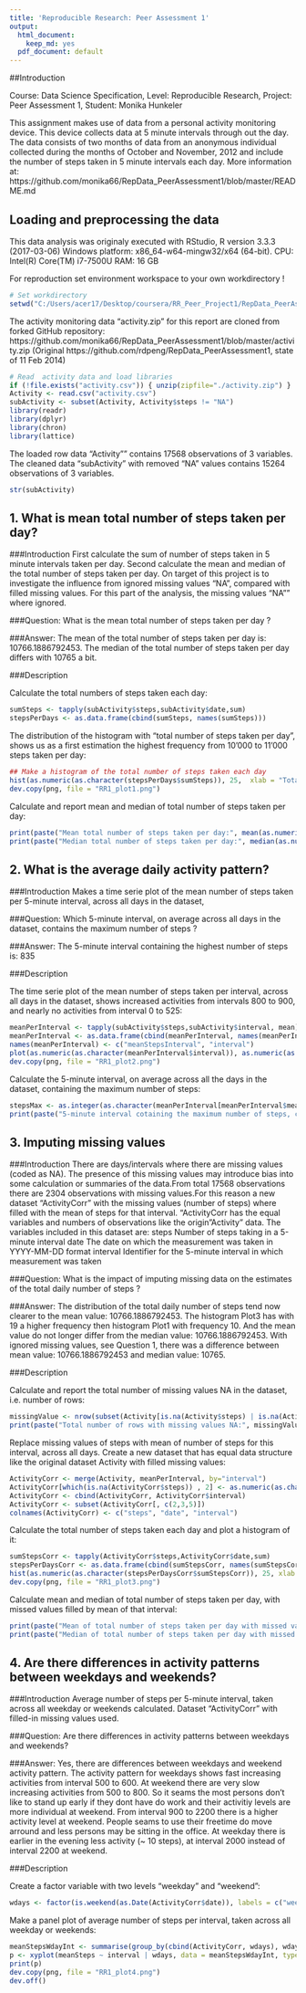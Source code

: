 ```yaml
---
title: 'Reproducible Research: Peer Assessment 1'
output:
  html_document: 
    keep_md: yes
  pdf_document: default
---
```


##Introduction

Course: Data Science Specification,
Level:  Reproducible Research,
Project: Peer Assessment 1,
Student: Monika Hunkeler

This assignment makes use of data from a personal activity monitoring device. This device collects data at 5 minute intervals through out the day. The data consists of two months of data from an anonymous individual collected during the months of October and November, 2012 and include the number of steps taken in 5 minute intervals each day. More information at:
https://github.com/monika66/RepData_PeerAssessment1/blob/master/README.md


## Loading and preprocessing the data 

This data analysis was originaly executed with RStudio, R version 3.3.3 (2017-03-06) 
Windows platform: x86_64-w64-mingw32/x64 (64-bit).
CPU: Intel(R) Core(TM) i7-7500U
RAM: 16 GB 

For reproduction set environment workspace to your own workdirectory !
```r
# Set workdirectory
setwd("C:/Users/acer17/Desktop/coursera/RR_Peer_Project1/RepData_PeerAssessment1")

```
The  activity monitoring data "activity.zip" for this report are cloned from forked GitHub repository: https://github.com/monika66/RepData_PeerAssessment1/blob/master/activity.zip 
(Original https://github.com/rdpeng/RepData_PeerAssessment1, state of 11 Feb 2014)
```r
# Read  activity data and load libraries
if (!file.exists("activity.csv")) { unzip(zipfile="./activity.zip") }
Activity <- read.csv("activity.csv")
subActivity <- subset(Activity, Activity$steps != "NA")
library(readr)
library(dplyr)
library(chron)
library(lattice)

```
The loaded row data "Activity"" contains 17568 observations of 3 variables. The cleaned data "subActivity" with removed "NA" values contains 15264 observations of  3 variables.

```r
str(subActivity)
```


## 1. What is mean total number of steps taken per day?

###Introduction 
First calculate the sum of number of steps taken in 5 minute intervals taken per day. Second calculate the mean and median of the total number of steps taken per day. On target of this project is to investigate the influence from ignored missing values "NA", compared with filled missing values. For this part of the analysis, the missing values "NA"" where ignored.

###Question: What is the mean total number of steps taken per day ?

###Answer: 
The mean of the total number of steps taken per day is: 10766.1886792453. The median of the total number of steps taken per day differs with 10765 a bit. 



###Description

Calculate the total numbers of steps taken each day:
```r
sumSteps <- tapply(subActivity$steps,subActivity$date,sum) 
stepsPerDays <- as.data.frame(cbind(sumSteps, names(sumSteps)))
```
The distribution of the histogram with "total number of steps taken per day", shows us as a first estimation the highest frequency from 10'000 to 11'000 steps taken per day: 
```r
## Make a histogram of the total number of steps taken each day
hist(as.numeric(as.character(stepsPerDays$sumSteps)), 25,  xlab = "Total number steps taken per day", main= "Highest frequency between 10'000 to 11'000 total steps per day", sub = "RR1_plot1: missing values NA ignored", col = "lightblue", freq = TRUE)
dev.copy(png, file = "RR1_plot1.png") 
```
Calculate and report mean and median of total number of steps taken per day:
```r
print(paste("Mean total number of steps taken per day:", mean(as.numeric(as.character(stepsPerDays$sumSteps)), na.rm = TRUE)))
print(paste("Median total number of steps taken per day:", median(as.numeric(as.character(stepsPerDays$sumSteps)), na.rm = TRUE)))
```


## 2. What is the average daily activity pattern?

###Introduction
Makes a time serie plot of the mean number of steps taken per 5-minute interval, across all days in the dataset,

###Question: Which 5-minute interval, on average across all days in the dataset, contains the maximum number of steps ?

###Answer: 
The 5-minute interval containing the highest number of steps is: 835



###Description

The time serie plot of the mean number of steps taken per interval, across all days in the dataset, shows increased activities from intervals 800 to 900, and nearly no activities from interval 0 to 525: 

```r
meanPerInterval <- tapply(subActivity$steps,subActivity$interval, mean) 
meanPerInterval <- as.data.frame(cbind(meanPerInterval, names(meanPerInterval)))
names(meanPerInterval) <- c("meanStepsInterval", "interval")
plot(as.numeric(as.character(meanPerInterval$interval)), as.numeric(as.character(meanPerInterval$meanStepsInterval)), xlab = "5-minute interval", ylab= "Mean of steps", col = "blue", type="l", main = "Intervals with highest activities: 800 ~ 900", sub = "RR1_plot2: interval 835 has maximum number of steps")
dev.copy(png, file = "RR1_plot2.png") 
```
Calculate the 5-minute interval, on average across all the days in the dataset, containing the maximum number of steps:
```r
stepsMax <- as.integer(as.character(meanPerInterval[meanPerInterval$meanStepsInterval==max(as.numeric(as.character(meanPerInterval$meanStepsInterval))), 2]))
print(paste("5-minute interval cotaining the maximum number of steps, calculated on average across all days:", stepsMax))
```


## 3. Imputing missing values

###Introduction
There are days/intervals where there are missing values (coded as NA). The presence of this missing values may introduce bias into some calculation or summaries of the data.From total 17568 observations there are 2304 observations with missing values.For this reason a new dataset "ActivityCorr" with the missing values (number of steps) where filled with the mean of steps for that interval. "ActivityCorr has the equal variables and numbers of observations like the origin "Activity" data. The variables included in this dataset are:
    steps       Number of steps taking in a 5-minute interval 
    date        The date on which the measurement was taken in YYYY-MM-DD format
    interval    Identifier for the 5-minute interval in which measurement was taken

###Question: What is the impact of imputing missing data on the estimates of the total daily number of steps ?

###Answer: 
The distribution of the total daily number of steps tend now clearer to the mean value: 10766.1886792453. The histogram Plot3 has with 19 a higher frequency then histogram Plot1 with frequency 10. And the mean value do not longer differ from the median value: 10766.1886792453. With ignored missing values, see Question 1, there was a difference between mean value: 10766.1886792453 and median value: 10765.



###Description

Calculate and report the total number of missing values NA in the dataset, i.e. number of rows:
```r
missingValue <- nrow(subset(Activity[is.na(Activity$steps) | is.na(Activity$interval) | is.na(Activity$date), ]))
print(paste("Total number of rows with missing values NA:", missingValue))
```
Replace missing values of steps with mean of number of steps for this interval, across all days. Create a new dataset that has equal data structure like the original dataset Activity with filled missing values:
```r
ActivityCorr <- merge(Activity, meanPerInterval, by="interval")
ActivityCorr[which(is.na(ActivityCorr$steps)) , 2] <- as.numeric(as.character(ActivityCorr[which(is.na(ActivityCorr$steps)) , 4])) 
ActivityCorr <- cbind(ActivityCorr, ActivityCorr$interval)
ActivityCorr <- subset(ActivityCorr[, c(2,3,5)])
colnames(ActivityCorr) <- c("steps", "date", "interval")
```
Calculate the total number of steps taken each day and plot a histogram of it:
```r
sumStepsCorr <- tapply(ActivityCorr$steps,ActivityCorr$date,sum) 
stepsPerDaysCorr <- as.data.frame(cbind(sumStepsCorr, names(sumStepsCorr)))
hist(as.numeric(as.character(stepsPerDaysCorr$sumStepsCorr)), 25, xlab = "Total number of steps taken per day", main= "Highest frequency between 10'000 to 11'000 total steps per day", sub = " RR1_plot3: missing values filled by mean steps of interval", col = "grey", freq = TRUE)
dev.copy(png, file = "RR1_plot3.png")
```
Calculate mean and median of total number of steps taken per day, with missed values filled by mean of that interval:
```r
print(paste("Mean of total number of steps taken per day with missed values filled by mean of interval:", mean(as.numeric(as.character(stepsPerDaysCorr$sumSteps)), na.rm = TRUE)))
print(paste("Median of total number of steps taken per day with missed values filled by median of interval:", median(as.numeric(as.character(stepsPerDaysCorr$sumSteps)), na.rm = TRUE)))
```

## 4. Are there differences in activity patterns between weekdays and weekends?

###Introduction
Average number of steps per 5-minute interval, taken across all weekday or weekends calculated. Dataset "ActivityCorr" with filled-in missing values used.

###Question: Are there differences in activity patterns between weekdays and weekends?

###Answer: 
Yes, there are differences between weekdays and weekend activity pattern. The activity pattern for weekdays shows fast increasing activities from  interval 500 to 600. At weekend there are very slow increasing activities from 500 to 800. So it seams the most persons don't like to stand up early if they dont have do work and their activitiy levels are more individual at weekend. 
From interval 900 to 2200 there is a higher activity level at weekend. People seams to use their freetime do move arround and less persons may be sitting in the office.
At weekday there is earlier in the evening less activity (~ 10 steps), at interval 2000 instead of interval 2200 at weekend. 



###Description

Create a factor variable with two levels "weekday" and "weekend":
```r
wdays <- factor(is.weekend(as.Date(ActivityCorr$date)), labels = c("weekday", "weekend"))
```
Make a panel plot of average number of steps per interval, taken across all weekday or weekends:
```r
meanStepsWdayInt <- summarise(group_by(cbind(ActivityCorr, wdays), wdays, interval), meanSteps= mean(steps))
p <- xyplot(meanSteps ~ interval | wdays, data = meanStepsWdayInt, type="l", xlab = "Interval", ylab = "Number of steps", sub = "RR1_plot4", layout = c(1, 2))   
print(p)
dev.copy(png, file = "RR1_plot4.png") 
dev.off()
```


